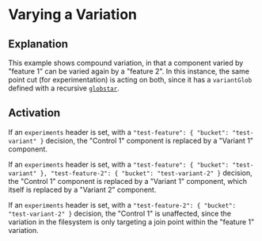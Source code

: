 # Varying a Variation

## Explanation

This example shows compound variation, in that a component varied by "feature 1"
can be varied again by a "feature 2".  In this instance, the same point cut
(for experimentation) is acting on both, since it has a `variantGlob` defined
with a recursive [`globstar`](https://www.gnu.org/software/bash/manual/html_node/The-Shopt-Builtin.html#:~:text=globstar,only%20directories%20and%20subdirectories%20match.).

## Activation

If an `experiments` header is set, with a `"test-feature": { "bucket": "test-variant" }`
decision, the "Control 1" component is replaced by a "Variant 1" component.

If an `experiments` header is set, with a `"test-feature": { "bucket": "test-variant" }, "test-feature-2": { "bucket": "test-variant-2" }`
decision, the "Control 1" component is replaced by a "Variant 1" component, which
itself is replaced by a "Variant 2" component.

If an `experiments` header is set, with a `"test-feature-2": { "bucket": "test-variant-2" }`
decision, the "Control 1" is unaffected, since the variation in the filesystem
is only targeting a join point within the "feature 1" variation.
